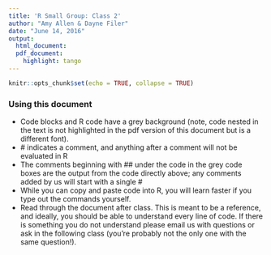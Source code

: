 ```yaml
---
title: 'R Small Group: Class 2'
author: "Amy Allen & Dayne Filer"
date: "June 14, 2016"
output:
  html_document:
  pdf_document:
    highlight: tango
---
```


```r
knitr::opts_chunk$set(echo = TRUE, collapse = TRUE)
```

<!-- Here we style out button a little bit -->
<style>
  .showopt {
    background-color: #004c93;
    color: #FFFFFF; 
    width: 100px;
    height: 20px;
    text-align: center;
    vertical-align: middle !important;
    border-radius: 8px;
    float:right;
    }

    .showopt:hover {
    background-color: #dfe4f2;
    color: #004c93;
  }

</style>

<!--Include script for hiding output chunks-->
<script src="hideOutput.js"></script>

### Using this document

* Code blocks and R code have a grey background (note, code nested in the text is not highlighted in the pdf version of this document but is a different font).
* \# indicates a comment, and anything after a comment will not be evaluated in R
* The comments beginning with \#\# under the code in the grey code boxes are the output from the code directly above; any comments added by us will start with a single \#
* While you can copy and paste code into R, you will learn faster if you type out the commands yourself. 
* Read through the document after class. This is meant to be a reference, and ideally, you should be able to understand every line of code. If there is something you do not understand please email us with questions or ask in the following class (you're probably not the only one with the same question!). 

